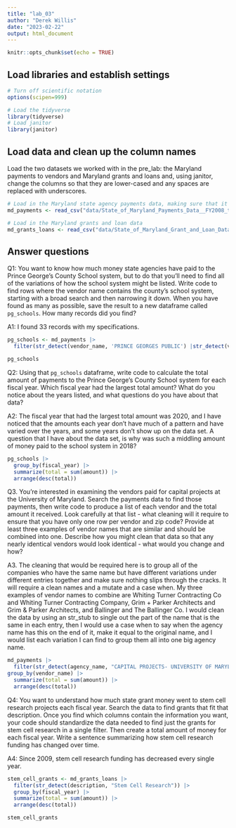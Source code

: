 ```yaml
---
title: "lab_03"
author: "Derek Willis"
date: "2023-02-22"
output: html_document
---
```


```r
knitr::opts_chunk$set(echo = TRUE)
```

## Load libraries and establish settings

```r
# Turn off scientific notation
options(scipen=999)

# Load the tidyverse
library(tidyverse)
# Load janitor
library(janitor)
```

## Load data and clean up the column names

Load the two datasets we worked with in the pre_lab: the Maryland payments to vendors and Maryland grants and loans and, using janitor, change the columns so that they are lower-cased and any spaces are replaced with underscores.

```r
# Load in the Maryland state agency payments data, making sure that it correctly sets the datatypes using all of the rows
md_payments <- read_csv("data/State_of_Maryland_Payments_Data__FY2008_to_FY2024.csv") |> clean_names()

# Load in the Maryland grants and loan data
md_grants_loans <- read_csv("data/State_of_Maryland_Grant_and_Loan_Data__FY2009_to_FY2022.csv") |> clean_names()

```

## Answer questions

Q1: You want to know how much money state agencies have paid to the Prince George's County School system, but to do that you'll need to find all of the variations of how the school system might be listed. Write code to find rows where the vendor name contains the county's school system, starting with a broad search and then narrowing it down. When you have found as many as possible, save the result to a new dataframe called `pg_schools`. How many records did you find?

A1: I found 33 records with my specifications.

```r
pg_schools <- md_payments |>
  filter(str_detect(vendor_name, 'PRINCE GEORGES PUBLIC') |str_detect(vendor_name, 'PRINCE GEORGES COUNTY SCHOOL')) 

pg_schools
```

Q2: Using that `pg_schools` dataframe, write code to calculate the total amount of payments to the Prince George's County School system for each fiscal year. Which fiscal year had the largest total amount? What do you notice about the years listed, and what questions do you have about that data?

A2: The fiscal year that had the largest total amount was 2020, and I have noticed that the amounts each year don't have much of a pattern and have varied over the years, and some years don't show up on the data set. A question that I have about the data set, is why was such a middling amount of money paid to the school system in 2018?

```r
pg_schools |>
  group_by(fiscal_year) |>
  summarize(total = sum(amount)) |>
  arrange(desc(total))
```

Q3. You're interested in examining the vendors paid for capital projects at the University of Maryland. Search the payments data to find those payments, then write code to produce a list of each vendor and the total amount it received. Look carefully at that list - what cleaning will it require to ensure that you have only one row per vendor and zip code? Provide at least three examples of vendor names that are similar and should be combined into one. Describe how you might clean that data so that any nearly identical vendors would look identical - what would you change and how?

A3. The cleaning that would be required here is to group all of the companies who have the same name but have different variations under different entries together and make sure nothing slips through the cracks. It will require a clean names and a mutate and a case when. My three examples of vendor names to combine are Whiting Turner Contracting Co and Whiting Turner Contracting Company, Grim + Parker Architects and Grim & Parker Architects, and Ballinger and The Ballinger Co. I would clean the data by using an str_stub to single out the part of the name that is the same in each entry, then I would use a case when to say when the agency name has this on the end of it, make it equal to the original name, and I would list each variation I can find to group them all into one big agency name.

```r
md_payments |>
  filter(str_detect(agency_name, "CAPITAL PROJECTS- UNIVERSITY OF MARYLAND")) |>
group_by(vendor_name) |>
  summarize(total = sum(amount)) |>
  arrange(desc(total))

```

Q4: You want to understand how much state grant money went to stem cell research projects each fiscal year. Search the data to find grants that fit that description. Once you find which columns contain the information you want, your code should standardize the data needed to find just the grants for stem cell research in a single filter. Then create a total amount of money for each fiscal year. Write a sentence summarizing how stem cell research funding has changed over time.

A4: Since 2009, stem cell research funding has decreased every single year.

```r
stem_cell_grants <- md_grants_loans |> 
  filter(str_detect(description, "Stem Cell Research")) |>
  group_by(fiscal_year) |>
  summarize(total = sum(amount)) |>
  arrange(desc(total))

stem_cell_grants
  
```
